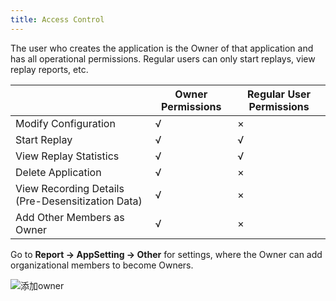 ```yaml
---
title: Access Control
---
```


The user who creates the application is the Owner of that application and has all operational permissions. Regular users can only start replays, view replay reports, etc.

|    | Owner Permissions | Regular User Permissions |
| ---------------- | -------- | -------- |
| Modify Configuration | √        | ×        |
| Start Replay         | √        | √        |
| View Replay Statistics | √        | √        |
| Delete Application   | √        | ×        |
| View Recording Details (Pre-Desensitization Data) | √        | ×        |
| Add Other Members as Owner | √        | ×        |

Go to **Report -> AppSetting -> Other** for settings, where the Owner can add organizational members to become Owners.

![添加owner](../resource/owner.png)
